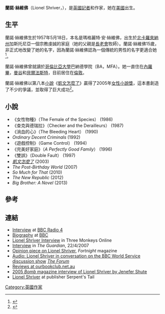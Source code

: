 {{Infobox writer <!-- for more information see [[:Template:Infobox_writer/doc|:Template:Infobox writer/doc]] -->
| name        = Lionel Shriver
| image       = 
| caption     = Lionel Shriver
| pseudonym   = 
| birth_date  = {{Birth date and age|df=yes|1957|5|18}}
| birth_place = [[美國|美國]][[北卡羅來納州|北卡羅來納州]][[加斯托尼亞|加斯托尼亞]]
| death_date  = 
| death_place = 
| occupation  = [[記者|記者]]和作家
| nationality = American-British
| period      = Late 20th century, early 21st
| genre       = 
| subject     = 
| movement    = 
| notableworks = 《[[凱文怎麼了|凱文怎麼了]]》
| influences  = 
| influenced  = 
| website     = 
}}

'''蘭諾·絲維佛'''（Lionel Shriver，{{bd|1957年|5月18日}}），是[[英國|英國]][[記者|記者]]和作家，她在[[美國|美國]]出生。

==生平==
蘭諾·絲維佛生於1957年5月18日，本名是瑪格麗特·安·絲維佛，出生於[[北卡羅來納州|北卡羅來納州]]加斯托尼亞一個宗教虔誠的家庭（她的父親是[[長老會|長老會]]牧師）。蘭諾·絲維佛15歲，非正式地改變了她的名字，因為蘭諾·絲維佛認為一個傳統的男性的名字更適合她<ref>{{Cite web |url=http://www.abc.net.au/tv/qanda/txt/s2901963.htm |title=存档副本 |accessdate=2013-11-13 |archive-date=2017-08-07 |archive-url=https://web.archive.org/web/20170807164812/http://www.abc.net.au/tv/qanda/txt/s2901963.htm |dead-url=no }}</ref>。

蘭諾·絲維佛曾就讀於[[哥倫比亞大學|哥倫比亞大學]]巴納德學院（BA，MFA）。她一直住在[[內羅畢|內羅畢]]，[[曼谷|曼谷]]和[[貝爾法斯特|貝爾法斯特]]，目前居住在[[倫敦|倫敦]]。

蘭諾·絲維佛以第八本[[小說|小說]]《[[凱文怎麼了|凱文怎麼了]]》贏得了2005年[[女性小說獎|女性小說獎]]，這本書創造了不少的爭議，並取得了巨大成功<ref>{{cite news | url=http://news.bbc.co.uk/1/hi/entertainment/arts/4071564.stm | title=Honesty is key for Orange winner | publisher=BBC | date=June 7, 2005 | accessdate=2006-12-08 | archive-date=2007-03-14 | archive-url=https://web.archive.org/web/20070314042655/http://news.bbc.co.uk/1/hi/entertainment/arts/4071564.stm | dead-url=no }}</ref>。

==小說==
*《女性物種》（The Female of the Species） (1986)
*《查克與德瑞拉》（Checker and the Derailleurs） (1987)
*《淌血的心》（The Bleeding Heart） (1990)
*''Ordinary Decent Criminals'' (1992)
*《遊戲控制》（Game Control） (1994)
*《完美好家庭》（''A Perfectly Good Family''） (1996)
*《雙誤》（Double Fault） (1997)
*''[[凱文怎麼了|凱文怎麼了]]'' (2003)
*''The Post-Birthday World'' (2007)
*''So Much for That'' (2010)
*''The New Republic'' (2012)
*''Big Brother: A Novel'' (2013)



==參考==
<references />

==連結==
*[http://www.bbc.co.uk/radio4/womanshour/2003_41_wed_01.shtml Interview]{{Wayback|url=http://www.bbc.co.uk/radio4/womanshour/2003_41_wed_01.shtml |date=20060527111802 }} at [[BBC_Radio_4|BBC Radio 4]]
*[http://news.bbc.co.uk/1/hi/programmes/newsnight/review/4272090.stm Biography] {{Wayback|url=http://news.bbc.co.uk/1/hi/programmes/newsnight/review/4272090.stm |date=20170817153630 }} at [[BBC|BBC]]
*[http://www.threemonkeysonline.com/article_we_need_to_talk_about_kevin_lionel_shriver_interview.htm Lionel Shriver Interview] {{Wayback|url=http://www.threemonkeysonline.com/article_we_need_to_talk_about_kevin_lionel_shriver_interview.htm |date=20090105194721 }} in Three Monkeys Online
*[http://books.guardian.co.uk/departments/generalfiction/story/0,,2062735,00.html Interview] {{Wayback|url=http://books.guardian.co.uk/departments/generalfiction/story/0,,2062735,00.html |date=20081010232015 }} in ''The Guardian'', 22/4/2007
*[https://web.archive.org/web/20080513163858/http://www.fortnight.org/archive/may2007/articles/articleb.html Opinion piece on Lionel Shriver], ''Fortnight'' magazine
*[http://www.bbc.co.uk/worldservice/specials/1246_the_forum/page24.shtml Audio: Lionel Shriver in conversation on the BBC World Service discussion show] {{Wayback|url=http://www.bbc.co.uk/worldservice/specials/1246_the_forum/page24.shtml |date=20210301103751 }} [[The_Forum_(BBC_World_Service)|''The Forum'']]
*[https://web.archive.org/web/20120423235636/http://www.ourbookclub.net.au/Lionel%20Shriver.php Reviews at ourbookclub.net.au]
*[http://bombsite.com/issues/93/articles/2774 2005 ''Bomb'' magazine interview of Lionel Shriver by Jenefer Shute]{{Wayback|url=http://bombsite.com/issues/93/articles/2774 |date=20111009014014 }}
*[https://web.archive.org/web/20131113141202/http://www.serpentstail.com/lionel-shriver Lionel Shriver] at publisher Serpent's Tail

{{Authority control}}

{{DEFAULTSORT:Shriver, Lionel}}
[[Category:英國作家|Category:英國作家]]